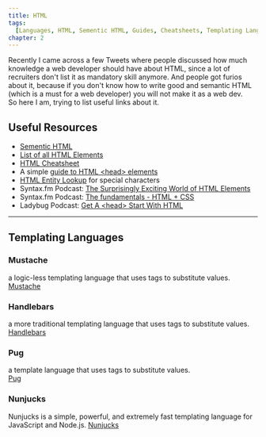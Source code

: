 ```yaml
---
title: HTML
tags:
  [Languages, HTML, Sementic HTML, Guides, Cheatsheets, Templating Languages]
chapter: 2
---
```


Recently I came across a few Tweets where people discussed how much knowledge a web developer should have about HTML,
since a lot of recruiters don't list it as mandatory skill anymore.
And people got furios about it, because if you don't know how to write good and semantic HTML (which is a must for a web developer) you will not make it as a web dev.  
So here I am, trying to list useful links about it.

## Useful Resources

- [Sementic HTML](https://developer.mozilla.org/en-US/docs/Glossary/Semantics)
- [List of all HTML Elements](https://developer.mozilla.org/en-US/docs/Web/HTML/Element)
- [HTML Cheatsheet](https://digital.com/tools/html-cheatsheet/)
- A simple [guide to HTML &lt;head&gt; elements](https://htmlhead.dev/)
- [HTML Entity Lookup](http://entity-lookup.leftlogic.com/) for special characters
- Syntax.fm Podcast: [The Surprisingly Exciting World of HTML Elements](https://syntax.fm/show/354/the-surprisingly-exciting-world-of-html-elements)
- Syntax.fm Podcast: [The fundamentals - HTML + CSS](https://syntax.fm/show/158/the-fundamentals-html-css)
- Ladybug Podcast: [Get A &lt;head&gt; Start With HTML](https://www.ladybug.dev/episodes/html?rq=html)

---

## Templating Languages

### Mustache

a logic-less templating language that uses tags to substitute values.  
[Mustache](https://mustache.github.io/)

### Handlebars

a more traditional templating language that uses tags to substitute values.  
[Handlebars](http://handlebarsjs.com/)

### Pug

a template language that uses tags to substitute values.  
[Pug](https://pugjs.org/)

### Nunjucks

Nunjucks is a simple, powerful, and extremely fast templating language for JavaScript and Node.js.
[Nunjucks](https://mozilla.github.io/nunjucks/)
